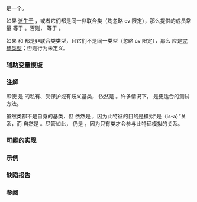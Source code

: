 {{cpp/title|is_base_of}}
{{cpp/meta/navbar}}
{{ddcl|header=type_traits|since=c++11|1=
template&lt; class Base, class Derived &gt;
struct is_base_of;
}}

{{tt|std::is_base_of}} 是一个{{named req|BinaryTypeTrait}}。

如果 {{tt|Derived}} [[cpp/language/derived class|派生于]] {{tt|Base}}，或者它们都是同一非联合类（均忽略 cv 限定），那么提供的成员常量 {{c|value}} 等于 {{c|true}}。否则，{{c|value}} 等于 {{c|false}}。

如果 {{tt|Base}} 和 {{tt|Derived}} 都是非联合类类型，且它们不是同一类型（忽略 cv 限定），那么 {{tt|Derived}} 应是[[cpp/language/incomplete type|完整类型]]；否则行为未定义。

{{cpp/types/nospec|v}}

=== 辅助变量模板 ===
{{ddcl|since=c++17|1=
template&lt; class Base, class Derived &gt;
constexpr bool is_base_of_v = is_base_of&lt;Base, Derived&gt;::value;
}}
{{cpp/types/integral_constant/inherit| {{nbsp}}{{tt|Derived}} 从 {{tt|Base}} 派生，或者都是同一非联合类（均忽略 cv 限定）}}

===注解===
即使 {{tt|A}} 是 {{tt|B}} 的私有、受保护或有歧义基类，{{c|std::is_base_of&lt;A, B&gt;::value}} 依然是 {{c|true}}。许多情况下，{{c|std::is_convertible&lt;B*, A*&gt;}} 是更适合的测试方法。

虽然类都不是自身的基类，但 {{c|std::is_base_of&lt;T, T&gt;::value}} 依然是 {{c|true}}，因为此特征的目的是模拟“是（is-a）”关系，而 {{tt|T}} 自然是 {{tt|T}}。尽管如此，{{c|std::is_base_of&lt;int, int&gt;::value}} 仍是 {{c|false}}，因为只有类才会参与此特征模拟的关系。

===可能的实现===
{{eq fun|1=
namespace details
{
    template&lt;typename B&gt;
    std::true_type test_ptr_conv(const volatile B*);
    template&lt;typename&gt;
    std::false_type test_ptr_conv(const volatile void*);

    template&lt;typename B, typename D&gt;
    auto test_is_base_of(int) -&gt; decltype(test_ptr_conv&lt;B&gt;(static_cast&lt;D*&gt;(nullptr)));
    template&lt;typename, typename&gt;
    auto test_is_base_of(...) -&gt; std::true_type; // 私有或有歧义的基
}

template&lt;typename Base, typename Derived&gt;
struct is_base_of :
    std::integral_constant&lt;
        bool,
        std::is_class&lt;Base&gt;::value &amp;&amp;
        std::is_class&lt;Derived&gt;::value &amp;&amp;
        decltype(details::test_is_base_of&lt;Base, Derived&gt;(0))::value
    &gt; {};
}}

===示例===
{{example
|code=
#include &lt;type_traits&gt;

class A {};
class B : A {};
class C : B {};
class D {};
union E {};
using I = int;

static_assert
(
    std::is_base_of_v&lt;A, A&gt; == true &amp;&amp;
    std::is_base_of_v&lt;A, B&gt; == true &amp;&amp;
    std::is_base_of_v&lt;A, C&gt; == true &amp;&amp;
    std::is_base_of_v&lt;A, D&gt; != true &amp;&amp;
    std::is_base_of_v&lt;B, A&gt; != true &amp;&amp;
    std::is_base_of_v&lt;E, E&gt; != true &amp;&amp;
    std::is_base_of_v&lt;I, I&gt; != true
);
 
int main() {}
}}

===缺陷报告===
{{dr list begin}}
{{dr list item|wg=lwg|dr=2015|std=C++11|before=在 {{tt|Derived}} 是不完整的联合体类型时行为可能未定义|after=此时基特征是 {{lc|std::false_type}}}}
{{dr list end}}

===参阅===
{{dsc begin}}
{{dsc inc|cpp/types/dsc is_virtual_base_of}}
{{dsc inc|cpp/types/dsc is_convertible}}
{{dsc inc|cpp/concepts/dsc derived_from}}
{{dsc end}}

{{langlinks|de|en|es|fr|it|ja|pt|ru}}